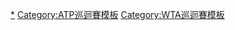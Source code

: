 {{NavboxYears
|name = 馬德里大師賽列表
|title= 歷屆[[馬德里大師賽|{{{title|斯德哥爾摩/埃森/斯圖加特/馬德里大師賽}}}]]列表
|style= width:100%
|titlestyle = background-color:#f4a460;
|list1= 
{{NavboxYears|年斯德哥爾摩大師賽|1990|1991|1992|1993|1994|[[1995年埃森大師賽|1995]]|[[1996年斯圖加特大師賽|1996]]|[[1997年斯圖加特大師賽|1997]]|[[1998年斯圖加特大師賽|1998]]|[[1999年斯圖加特大師賽|1999]]}}
{{NavboxYears|年馬德里大師賽|[[2000年斯圖加特大師賽|2000]]|[[2001年斯圖加特大師賽|2001]]|2002|2003|2004|2005|2006|2007|2008|[[2009年馬德里公開賽|2009]]}}
{{NavboxYears|年馬德里公開賽|2010|2011|2012|    |    |    |    |    |    |    }}
}}<noinclude>
[[Category:馬德里大師賽|*]]
[[Category:ATP巡迴賽模板]]
[[Category:WTA巡迴賽模板]]
</noinclude>